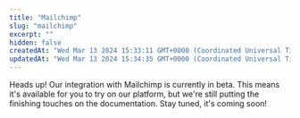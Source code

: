 ```yaml
---
title: "Mailchimp"
slug: "mailchimp"
excerpt: ""
hidden: false
createdAt: "Wed Mar 13 2024 15:33:11 GMT+0000 (Coordinated Universal Time)"
updatedAt: "Wed Mar 13 2024 15:34:35 GMT+0000 (Coordinated Universal Time)"
---
```

Heads up! Our integration with Mailchimp is currently in beta. This means it's available for you to try on our platform, but we're still putting the finishing touches on the documentation. Stay tuned, it's coming soon!
